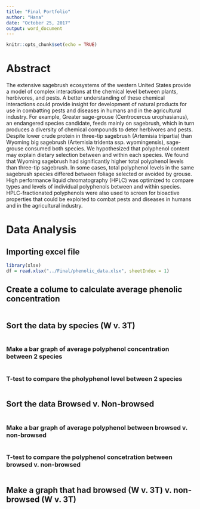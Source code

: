 ```yaml
---
title: "Final Portfolio"
author: "Hana"
date: "October 25, 2017"
output: word_document
---
```


```r
knitr::opts_chunk$set(echo = TRUE)
```

# Abstract

The extensive sagebrush ecosystems of the western United States provide a model of complex interactions at the chemical level between plants, herbivores, and pests. A better understanding of these chemical interactions could provide insight for development of natural products for use in combatting pests and diseases in humans and in the agricultural industry. For example, Greater sage-grouse (Centrocercus urophasianus), an endangered species candidate, feeds mainly on sagebrush, which in turn produces a diversity of chemical compounds to deter herbivores and pests. Despite lower crude protein in three-tip sagebrush (Artemisia tripartia) than Wyoming big sagebrush (Artemisia tridenta ssp. wyomingensis), sage-grouse consumed both species. We hypothesized that polyphenol content may explain dietary selection between and within each species. We found that Wyoming sagebrush had significantly higher total polyphenol levels than three-tip sagebrush. In some cases, total polyphenol levels in the same sagebrush species differed between foliage selected or avoided by grouse. High performance liquid chromatography (HPLC) was optimized to compare types and levels of individual polyphenols between and within species. HPLC-fractionated polyphenols were also used to screen for bioactive properties that could be exploited to combat pests and diseases in humans and in the agricultural industry.

# Data Analysis

## Importing excel file
```r
library(xlsx)
df = read.xlsx("../Final/phenolic_data.xlsx", sheetIndex = 1)

```

## Create a colume to calculate average phenolic concentration
```r

```

## Sort the data by species (W v. 3T)
```r

```

### Make a bar graph of average polyphenol concentration between 2 species
```r

```

### T-test to compare the pholyphenol level between 2 species
```r

```

## Sort the data Browsed v. Non-browsed
```r

```

### Make a bar graph of average polyphenol between browsed v. non-browsed
```r

```

### T-test to compare the polyphenol concetration between browsed v. non-browsed
```r

```

## Make a graph that had browsed (W v. 3T) v. non-browsed (W v. 3T)
```r

```



